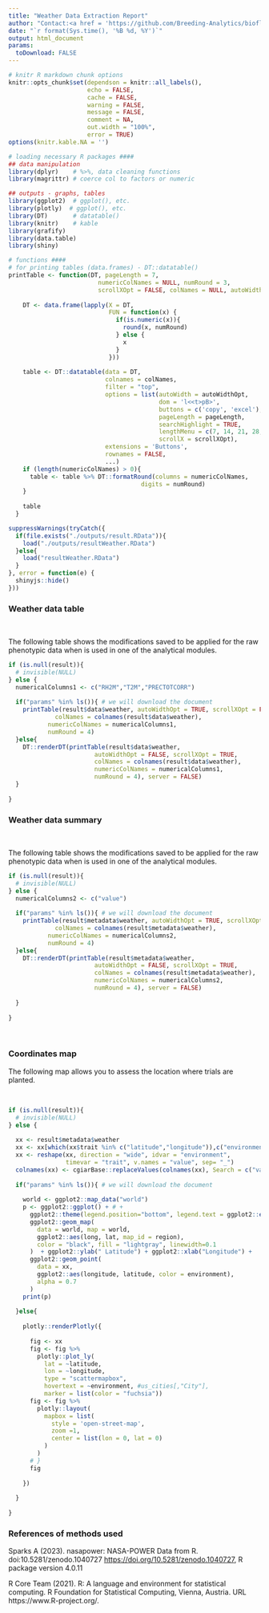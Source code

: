 ```yaml
---
title: "Weather Data Extraction Report"
author: "Contact:<a href = 'https://github.com/Breeding-Analytics/bioflow' target = '_blank'>Breeding Analytics Team, OneCGIAR</a> breedinganalytics@cgiar.org"
date: "`r format(Sys.time(), '%B %d, %Y')`"  
output: html_document
params:
  toDownload: FALSE
---
```


```r

# knitr R markdown chunk options
knitr::opts_chunk$set(dependson = knitr::all_labels(),
                      echo = FALSE,
                      cache = FALSE,
                      warning = FALSE,
                      message = FALSE,
                      comment = NA,
                      out.width = "100%",
                      error = TRUE)
options(knitr.kable.NA = '')

# loading necessary R packages ####
## data manipulation
library(dplyr)    # %>%, data cleaning functions
library(magrittr) # coerce col to factors or numeric

## outputs - graphs, tables
library(ggplot2)  # ggplot(), etc.
library(plotly)  # ggplot(), etc.
library(DT)       # datatable()
library(knitr)    # kable
library(grafify)
library(data.table)
library(shiny)
```

```r

# functions ####
# for printing tables (data.frames) - DT::datatable()
printTable <- function(DT, pageLength = 7, 
                         numericColNames = NULL, numRound = 3, 
                         scrollXOpt = FALSE, colNames = NULL, autoWidthOpt = FALSE,...) {
    
    DT <- data.frame(lapply(X = DT, 
                            FUN = function(x) {
                              if(is.numeric(x)){
                                round(x, numRound)
                              } else {
                                x
                              }
                            }))
    
    table <- DT::datatable(data = DT, 
                           colnames = colNames,
                           filter = "top", 
                           options = list(autoWidth = autoWidthOpt,
                                          dom = 'l<<t>pB>', 
                                          buttons = c('copy', 'excel'),
                                          pageLength = pageLength,
                                          searchHighlight = TRUE,
                                          lengthMenu = c(7, 14, 21, 28, 35),
                                          scrollX = scrollXOpt),
                           extensions = 'Buttons',
                           rownames = FALSE,
                           ...)
    if (length(numericColNames) > 0){
      table <- table %>% DT::formatRound(columns = numericColNames,
                                     digits = numRound)
    }
    
    table
  }
```

```r

suppressWarnings(tryCatch({
  if(file.exists("./outputs/result.RData")){
    load("./outputs/resultWeather.RData")
  }else{
    load("resultWeather.RData")
  }
}, error = function(e) {
  shinyjs::hide()
}))

```


### Weather data table
<p>&nbsp;</p>

The following table shows the modifications saved to be applied for the raw phenotypic data when is used in one of the analytical modules.


```r
if (is.null(result)){
  # invisible(NULL)
} else {
  numericalColumns1 <- c("RH2M","T2M","PRECTOTCORR") 
  
  if("params" %in% ls()){ # we will download the document
    printTable(result$data$weather, autoWidthOpt = TRUE, scrollXOpt = FALSE,
             colNames = colnames(result$data$weather),
           numericColNames = numericalColumns1,
           numRound = 4)
  }else{
    DT::renderDT(printTable(result$data$weather,
                        autoWidthOpt = FALSE, scrollXOpt = TRUE,
                        colNames = colnames(result$data$weather),
                        numericColNames = numericalColumns1,
                        numRound = 4), server = FALSE)
  }
  
}

```


### Weather data summary
<p>&nbsp;</p>

The following table shows the modifications saved to be applied for the raw phenotypic data when is used in one of the analytical modules.


```r
if (is.null(result)){
  # invisible(NULL)
} else {
  numericalColumns2 <- c("value") 
  
  if("params" %in% ls()){ # we will download the document
    printTable(result$metadata$weather, autoWidthOpt = TRUE, scrollXOpt = FALSE,
             colNames = colnames(result$metadata$weather),
           numericColNames = numericalColumns2,
           numRound = 4)
  }else{
    DT::renderDT(printTable(result$metadata$weather,
                        autoWidthOpt = FALSE, scrollXOpt = TRUE,
                        colNames = colnames(result$metadata$weather),
                        numericColNames = numericalColumns2,
                        numRound = 4), server = FALSE)
    
  }
  
}

```

<p>&nbsp;</p>

### Coordinates map

The following map allows you to assess the location where trials are planted.

<p>&nbsp;</p>

```r
if (is.null(result)){
  # invisible(NULL)
} else {
  
  xx <- result$metadata$weather
  xx <- xx[which(xx$trait %in% c("latitude","longitude")),c("environment","trait","value")]
  xx <- reshape(xx, direction = "wide", idvar = "environment",
                timevar = "trait", v.names = "value", sep= "_")
  colnames(xx) <- cgiarBase::replaceValues(colnames(xx), Search = c("value_latitude","value_longitude") , Replace = c("latitude","longitude") )
  
  if("params" %in% ls()){ # we will download the document
    
    world <- ggplot2::map_data("world")
    p <- ggplot2::ggplot() + # + 
      ggplot2::theme(legend.position="bottom", legend.text = ggplot2::element_text(size=4), legend.title = ggplot2::element_text(size=0)) +
      ggplot2::geom_map(
        data = world, map = world,
        ggplot2::aes(long, lat, map_id = region),
        color = "black", fill = "lightgray", linewidth=0.1
      )  + ggplot2::ylab(" Latitude") + ggplot2::xlab("Longitude") +
      ggplot2::geom_point(
        data = xx,
        ggplot2::aes(longitude, latitude, color = environment),
        alpha = 0.7
      ) 
    print(p)
    
  }else{
    
    plotly::renderPlotly({
      
      fig <- xx
      fig <- fig %>%
        plotly::plot_ly(
          lat = ~latitude,
          lon = ~longitude,
          type = "scattermapbox",
          hovertext = ~environment, #us_cities[,"City"],
          marker = list(color = "fuchsia"))
      fig <- fig %>%
        plotly::layout(
          mapbox = list(
            style = 'open-street-map',
            zoom =1,
            center = list(lon = 0, lat = 0)
          )
        )
      # }
      fig
      
    })
    
  }
  
}
```

### References of methods used

Sparks A (2023). nasapower: NASA-POWER Data from R. doi:10.5281/zenodo.1040727 <https://doi.org/10.5281/zenodo.1040727>, R package version 4.0.11

R Core Team (2021). R: A language and environment for statistical computing. R Foundation for Statistical Computing, Vienna, Austria. URL https://www.R-project.org/.

<p>&nbsp;</p>





